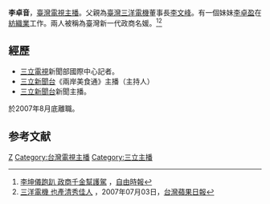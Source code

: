 {{主播資訊
| 主播頭銜     = 
| 主播姓名     = 李卓音
| 主播英文名字 = 
| 暱稱         = 
| 綽號         = 
| 主播照片檔案 = 
| 主播照片尺寸 = 
| 主播照片圖說 = 
| 主播出生年分 = 
| 主播出生日期 = 3月19日
| 出生地       = {{TWN}}
| 主播逝世年分 = 
| 主播逝世日期 = 
| 逝世地       = 
| 主播年齡     = <!-- 請於知道確切日期後，使用{{Age}}模板 -->
| 國籍         = {{ROC}}
| 籍貫         = 
| 最高學歷     = 
| 婚姻狀況     = 已婚
| 配偶         = 
| 信仰宗教     = 
| 官方網站     = 
| 備註         = 
|}}
'''李卓音'''，[[臺灣|臺灣]][[電視主播|電視主播]]。父親為[[三洋電機|臺灣三洋電機]]董事長[[李文峰|李文峰]]。有一個妹妹[[李卓盈|李卓盈]]在[[紡織業|紡織業]]工作。兩人被稱為臺灣新一代政商名媛。<ref>[http://www.libertytimes.com.tw/2007/new/jul/1/today-show17.htm 李坤儀跑趴 政商千金幫護駕] {{Wayback|url=http://www.libertytimes.com.tw/2007/new/jul/1/today-show17.htm |date=20100625001226 }}，[[自由時報|自由時報]]</ref><ref>[http://ent.appledaily.com.tw/enews/article/entertainment/20070703/3609334 三洋電機 也產清秀佳人] {{Wayback|url=http://ent.appledaily.com.tw/enews/article/entertainment/20070703/3609334 |date=20161008144029 }}，2007年07月03日，[[台灣蘋果日報|台灣蘋果日報]]</ref>

==經歷==
*[[三立電視|三立電視]]新聞部國際中心記者。
*[[三立新聞台|三立新聞台]]《兩岸美食通》主播（主持人）
*[[三立新聞台|三立新聞台]]新聞主播。

於2007年8月底離職。

==参考文献==
{{Reflist}}
[[Category:李姓|Z]]
[[Category:台灣電視主播|Category:台灣電視主播]]
[[Category:三立主播|Category:三立主播]]


{{TW-bio-stub}}